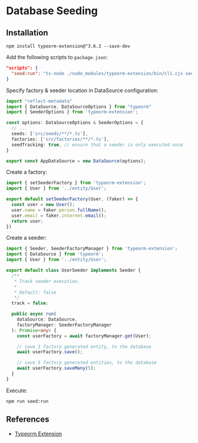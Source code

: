 # Database Seeding

## Installation

```shell npm2yarn
npm install typeorm-extension@^3.6.3 --save-dev
```

Add the following scripts to `package.json`:
```json filename="package.json"
"scripts": {
  "seed:run": "ts-node ./node_modules/typeorm-extension/bin/cli.cjs seed:run",
}
```

Specify factory & seeder location in DataSource configuration:
```ts filename="data-source.ts"
import "reflect-metadata"
import { DataSource, DataSourceOptions } from "typeorm"
import { SeederOptions } from 'typeorm-extension';

const options: DataSourceOptions & SeederOptions = {
  // ...
  seeds: ['src/seeds/**/*.ts'],
  factories: ['src/factories/**/*.ts'],
  seedTracking: true, // ensure that a seeder is only executed once
}

export const AppDataSource = new DataSource(options);
```

Create a factory:
```ts filename="user.factory.ts"
import { setSeederFactory } from 'typeorm-extension';
import { User } from '../entity/User';

export default setSeederFactory(User, (faker) => {
  const user = new User();
  user.name = faker.person.fullName();
  user.email = faker.internet.email();
  return user;
})
```

Create a seeder:
```ts filename="user.seeder.ts"
import { Seeder, SeederFactoryManager } from 'typeorm-extension';
import { DataSource } from 'typeorm';
import { User } from '../entity/User';

export default class UserSeeder implements Seeder {
  /**
   * Track seeder execution.
   *
   * Default: false
   */
  track = false;

  public async run(
    dataSource: DataSource,
    factoryManager: SeederFactoryManager
  ): Promise<any> {
    const userFactory = await factoryManager.get(User);

    // save 1 factory generated entity, to the database
    await userFactory.save();

    // save 5 factory generated entities, to the database
    await userFactory.saveMany(5);
  }
}
```


Execute:
```shell
npm run seed:run
```


## References

- [Typeorm Extension](https://www.npmjs.com/package/typeorm-extension)